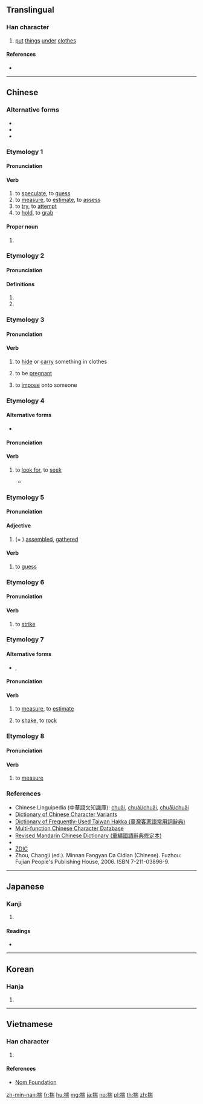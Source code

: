 ==Translingual==

===Han character===
{{Han char|rn=64|rad=手|as=09|sn=12|four=52027|canj=QUMB|ids=⿰扌耑}}

# [[put]] [[thing]]s [[under]] [[clothes]]

====References====
* {{Han ref|kx=0443.130|dkj=12371|dj=0794.130|hdz=31917.060|uh=63E3|ud=25571|bh=B4A2|bd=46242}}

----

==Chinese==
{{zh-forms}}

===Alternative forms===
* {{zh-l|𢭍}}
* {{zh-l|𢰚}}
* {{zh-l|㪜}}

===Etymology 1===

====Pronunciation====
{{zh-pron
|m=chuǎi
|c=ceoi2,cyun2
|mn=chhóe
|mc=1
|oc=1,2
|cat=v,pn
}}

====Verb====
{{zh-verb}}

# to [[speculate]], to [[guess]]
# to [[measure]], to [[estimate]], to [[assess]]
# to [[try]], to [[attempt]]
# to [[hold]], to [[grab]]

====Proper noun====
{{zh-proper noun}}

# {{surname|lang=zh}}

===Etymology 2===

====Pronunciation====
{{zh-pron
|m=揣
|c=
|mn=
|cat=
}}

====Definitions====
{{zh-hanzi}}

# {{zh-only used in|囊揣}}
# {{zh-only used in|掙揣}}

===Etymology 3===

====Pronunciation====
{{zh-pron
|m=chuāi,chuǎi,2nb=Taiwan
|c=
|mn=
|cat=v
}}

====Verb====
{{zh-verb}}

# to [[hide]] or [[carry]] something in clothes
# {{zh-obsolete}} to be [[pregnant]]
# {{zh-obsolete}} to [[impose]] onto someone

===Etymology 4===

====Alternative forms====
* {{zh-l|找}}

====Pronunciation====
{{zh-pron
|mn=chhē/chhōe
|cat=v
}}

====Verb====
{{zh-verb}}

# {{lb|zh|Min Nan}} to [[look for]], to [[seek]]
#* {{zh-usex|明知 愛情 是 毒藥，偏偏 一 喙\嘴 共\甲 啉\喝 落；等到 情 火 一直 燒，'''找''' 無 止痛 的 解藥。|[I] clearly knew love is a poison, [but I] still drank it; by the time the fire of love was ceaselessly burning, [I still] could not '''find''' a painkilling antidote.|MN|tr=Bêng-chai ài-chêng sī to̍k-io̍h, phian-phian chi̍t chhùi kā lim lo̍h; tán kah chîng hóe it-ti̍t sio, '''chhōe''' bô chí-thiàⁿ ê kái-io̍h.|ref={{lang|zh|{{w|lang=zh|蕭玉芬}}}}, {{lang|zh|毒藥}}}}

===Etymology 5===

====Pronunciation====
{{zh-pron
|m=tuán
|c=
|mn=
|h=pfs=thòn
|mc=
|oc=
|cat=a,v
}}

====Adjective====
{{zh-adj}}

# {{zh-obsolete}} (= {{zh-l|敦}}) [[assemble]]d, [[gather]]ed

====Verb====
{{zh-verb}} {{tcx|Hakka|lang=zh}}

# to [[guess]]

===Etymology 6===

====Pronunciation====
{{zh-pron
|m=zhuī
|c=
|mn=
|mc=
|oc=
|cat=v
}}

====Verb====
{{zh-verb}}

# {{zh-obsolete}} to [[strike]]

===Etymology 7===

====Alternative forms====
* {{zh-l|挆}}, {{zh-l|挅}}

====Pronunciation====
{{zh-pron
|m=duǒ
|c=
|mn=
|mc=2
|oc=n,1
|cat=v
}}

====Verb====
{{zh-verb}}

# {{zh-obsolete}} to [[measure]], to [[estimate]]
# {{zh-obsolete}} to [[shake]], to [[rock]]

===Etymology 8===

====Pronunciation====
{{zh-pron
|m=chuàn
|c=
|mn=
|mc=
|oc=
|cat=v
}}

====Verb====
{{zh-verb}}

# {{zh-obsolete}} to [[measure]]

===References===
* Chinese Linguipedia (中華語文知識庫): [http://chinese-linguipedia.org/clk/search/%E6%8F%A3/91315/187036 chuǎi], [http://chinese-linguipedia.org/clk/search/%E6%8F%A3/91315/187037 chuài/chuǎi], [http://chinese-linguipedia.org/clk/search/%E6%8F%A3/91315/187038 chuāi/chuǎi]
* [http://dict2.variants.moe.edu.tw/variants/rbt/word_attribute.rbt?quote_code=QTAxNjIz Dictionary of Chinese Character Variants]
* [http://hakka.dict.edu.tw/hakkadict/result_detail.jsp?n_no=13131&soundtype=0&sample=%E6%8F%A3 Dictionary of Frequently-Used Taiwan Hakka (臺灣客家語常用詞辭典)]
* [http://humanum.arts.cuhk.edu.hk/Lexis/lexi-mf/search.php?word=%E6%8F%A3 Multi-function Chinese Character Database]
* [http://dict.revised.moe.edu.tw/cgi-bin/newDict/dict.sh?idx=dict.idx&cond=%5E%B4%A2%24&pieceLen=50&fld=1&cat=&imgFont=1 Revised Mandarin Chinese Dictionary (重編國語辭典修定本)]
* {{thcwd|8434}}
* [http://www.zdic.net/z/1a/js/63E3.htm ZDIC]
* Zhou, Changji (ed.). Minnan Fangyan Da Cidian (Chinese). Fuzhou: Fujian People's Publishing House, 2006. ISBN 7-211-03896-9.

----

==Japanese==

===Kanji===
{{ja-kanji|grade=|rs=手09}}

# {{defn|lang=ja|sort=手09}}

====Readings====
* {{ja-readings|on=[[し]] (shi), [[すい]] (sui), [[たん]] (tan)|kun=[[はかる]] (hakaru), [[こころみる]] (kokoromiru), [[さだめる]] (sadameru)}}

----

==Korean==

===Hanja===
{{ko-hanja|hangeul=[[취]], [[타]]|eumhun=|rv=chwi, ta|mr=ch'wi, t'a|y=chwi, tha}}

# {{defn|lang=ko|sort=手09}}

----

==Vietnamese==

===Han character===
{{vi-readings|rs=手09|hanviet=[[suý]], [[suỷ]]}}

# {{defn|lang=vi|sort=手09}}

====References====
* [http://nomfoundation.org/common/nom_details.php?codepoint=63e3 Nom Foundation]

[[zh-min-nan:揣]]
[[fr:揣]]
[[hu:揣]]
[[mg:揣]]
[[ja:揣]]
[[no:揣]]
[[pl:揣]]
[[th:揣]]
[[zh:揣]]
